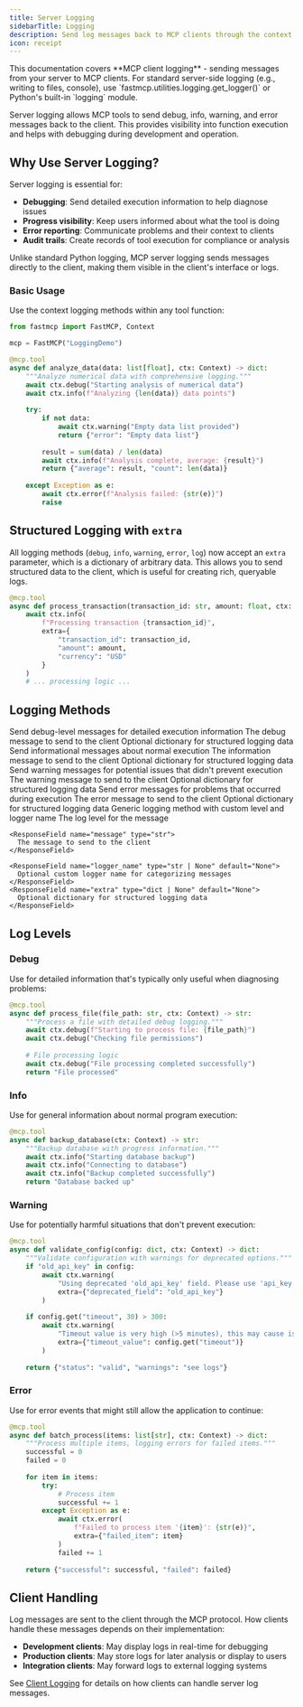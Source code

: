 ```yaml
---
title: Server Logging
sidebarTitle: Logging
description: Send log messages back to MCP clients through the context.
icon: receipt
---
```



<Tip>
This documentation covers **MCP client logging** - sending messages from your server to MCP clients. For standard server-side logging (e.g., writing to files, console), use `fastmcp.utilities.logging.get_logger()` or Python's built-in `logging` module.
</Tip>

Server logging allows MCP tools to send debug, info, warning, and error messages back to the client. This provides visibility into function execution and helps with debugging during development and operation.

## Why Use Server Logging?

Server logging is essential for:

- **Debugging**: Send detailed execution information to help diagnose issues
- **Progress visibility**: Keep users informed about what the tool is doing
- **Error reporting**: Communicate problems and their context to clients
- **Audit trails**: Create records of tool execution for compliance or analysis

Unlike standard Python logging, MCP server logging sends messages directly to the client, making them visible in the client's interface or logs.

### Basic Usage

Use the context logging methods within any tool function:

```python {8-9, 13, 17, 21}
from fastmcp import FastMCP, Context

mcp = FastMCP("LoggingDemo")

@mcp.tool
async def analyze_data(data: list[float], ctx: Context) -> dict:
    """Analyze numerical data with comprehensive logging."""
    await ctx.debug("Starting analysis of numerical data")
    await ctx.info(f"Analyzing {len(data)} data points")
    
    try:
        if not data:
            await ctx.warning("Empty data list provided")
            return {"error": "Empty data list"}
        
        result = sum(data) / len(data)
        await ctx.info(f"Analysis complete, average: {result}")
        return {"average": result, "count": len(data)}
        
    except Exception as e:
        await ctx.error(f"Analysis failed: {str(e)}")
        raise
```

## Structured Logging with `extra`

All logging methods (`debug`, `info`, `warning`, `error`, `log`) now accept an `extra` parameter, which is a dictionary of arbitrary data. This allows you to send structured data to the client, which is useful for creating rich, queryable logs.

```python
@mcp.tool
async def process_transaction(transaction_id: str, amount: float, ctx: Context):
    await ctx.info(
        f"Processing transaction {transaction_id}",
        extra={
            "transaction_id": transaction_id,
            "amount": amount,
            "currency": "USD"
        }
    )
    # ... processing logic ...
```

## Logging Methods

<Card icon="code" title="Context Logging Methods">
<ResponseField name="ctx.debug" type="async method">
  Send debug-level messages for detailed execution information
  
  <Expandable title="parameters">
    <ResponseField name="message" type="str">
      The debug message to send to the client
    </ResponseField>
    <ResponseField name="extra" type="dict | None" default="None">
      Optional dictionary for structured logging data
    </ResponseField>
  </Expandable>
</ResponseField>

<ResponseField name="ctx.info" type="async method">
  Send informational messages about normal execution
  
  <Expandable title="parameters">
    <ResponseField name="message" type="str">
      The information message to send to the client
    </ResponseField>
    <ResponseField name="extra" type="dict | None" default="None">
      Optional dictionary for structured logging data
    </ResponseField>
  </Expandable>
</ResponseField>

<ResponseField name="ctx.warning" type="async method">
  Send warning messages for potential issues that didn't prevent execution
  
  <Expandable title="parameters">
    <ResponseField name="message" type="str">
      The warning message to send to the client
    </ResponseField>
    <ResponseField name="extra" type="dict | None" default="None">
      Optional dictionary for structured logging data
    </ResponseField>
  </Expandable>
</ResponseField>

<ResponseField name="ctx.error" type="async method">
  Send error messages for problems that occurred during execution
  
  <Expandable title="parameters">
    <ResponseField name="message" type="str">
      The error message to send to the client
    </ResponseField>
    <ResponseField name="extra" type="dict | None" default="None">
      Optional dictionary for structured logging data
    </ResponseField>
  </Expandable>
</ResponseField>

<ResponseField name="ctx.log" type="async method">
  Generic logging method with custom level and logger name
  
  <Expandable title="parameters">
    <ResponseField name="level" type="Literal['debug', 'info', 'warning', 'error']">
      The log level for the message
    </ResponseField>
    
    <ResponseField name="message" type="str">
      The message to send to the client
    </ResponseField>
    
    <ResponseField name="logger_name" type="str | None" default="None">
      Optional custom logger name for categorizing messages
    </ResponseField>
    <ResponseField name="extra" type="dict | None" default="None">
      Optional dictionary for structured logging data
    </ResponseField>
  </Expandable>
</ResponseField>
</Card>

## Log Levels

### Debug
Use for detailed information that's typically only useful when diagnosing problems:

```python 
@mcp.tool
async def process_file(file_path: str, ctx: Context) -> str:
    """Process a file with detailed debug logging."""
    await ctx.debug(f"Starting to process file: {file_path}")
    await ctx.debug("Checking file permissions")
    
    # File processing logic
    await ctx.debug("File processing completed successfully")
    return "File processed"
```

### Info
Use for general information about normal program execution:

```python
@mcp.tool
async def backup_database(ctx: Context) -> str:
    """Backup database with progress information."""
    await ctx.info("Starting database backup")
    await ctx.info("Connecting to database")
    await ctx.info("Backup completed successfully")
    return "Database backed up"
```

### Warning
Use for potentially harmful situations that don't prevent execution:

```python
@mcp.tool
async def validate_config(config: dict, ctx: Context) -> dict:
    """Validate configuration with warnings for deprecated options."""
    if "old_api_key" in config:
        await ctx.warning(
            "Using deprecated 'old_api_key' field. Please use 'api_key' instead",
            extra={"deprecated_field": "old_api_key"}
        )
    
    if config.get("timeout", 30) > 300:
        await ctx.warning(
            "Timeout value is very high (>5 minutes), this may cause issues",
            extra={"timeout_value": config.get("timeout")}
        )
    
    return {"status": "valid", "warnings": "see logs"}
```

### Error
Use for error events that might still allow the application to continue:

```python
@mcp.tool
async def batch_process(items: list[str], ctx: Context) -> dict:
    """Process multiple items, logging errors for failed items."""
    successful = 0
    failed = 0
    
    for item in items:
        try:
            # Process item
            successful += 1
        except Exception as e:
            await ctx.error(
                f"Failed to process item '{item}': {str(e)}",
                extra={"failed_item": item}
            )
            failed += 1
    
    return {"successful": successful, "failed": failed}
```


## Client Handling

Log messages are sent to the client through the MCP protocol. How clients handle these messages depends on their implementation:

- **Development clients**: May display logs in real-time for debugging
- **Production clients**: May store logs for later analysis or display to users
- **Integration clients**: May forward logs to external logging systems

See [Client Logging](/zh/clients/logging) for details on how clients can handle server log messages.
